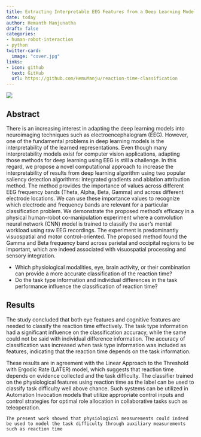 ```yaml
---
title: Extracting Interpretable EEG Features from a Deep Learning Model to Assess the Quality of Human-Robot Co-manipulation
date: today
author: Hemanth Manjunatha
draft: false
categories:
- human-robot-interaction
- python
twitter-card:
  image: "cover.jpg"
links:
- icon: github
  text: GitHub
  url: https://github.com/HemuManju/reaction-time-classification
---
```


![](cover.jpg){fig-align="center"}

## Abstract

There is an increasing interest in adapting the deep learning models into neuroimaging techniques such as electroencephalogram (EEG). However, one of the fundamental problems in deep learning models is the interpretability of the learned representations. Even though many interpretability models exist for computer vision applications, adapting those methods for deep learning using EEG is still a challenge. In this regard, we propose a novel computational approach
to increase the interpretability of results from deep learning algorithm using two popular saliency detection algorithms: integrated gradients and ablation attribution method. The method provides the importance of values across different EEG frequency bands (Theta, Alpha, Beta, Gamma) and across different electrode locations. We can use these importance values to recognize which electrode and frequency bands are relevant for a particular classification problem. We demonstrate the proposed method’s efficacy in a physical human-robot co-manipulation experiment where a convolution neural network (CNN) model is trained to classify the user’s mental workload using raw EEG recordings. The experiment is predominantly visuospatial and motor control-oriented. The proposed method found the Gamma and Beta frequency band across parietal and occipital regions to be important, which are indeed associated with visuospatial processing and sensory integration.

:::{.callout-important title=Research\ Questions}

- Which physiological modalities, eye, brain activity, or their combination can provide a more accurate classification of the reaction time?
- Do the task type information and individual differences in the task performance influence the classification of reaction time?
:::

## Results

The study concluded that both eye features and cognitive features are needed to classify the reaction time effectively. The task type information had a significant influence on the classification accuracy, while the same could not be said with individual difference information. The accuracy of classification was increased when task type information was included as features, indicating that the reaction time depends on the task information.

These results are in agreement with the Linear Approach to the Threshold with Ergodic Rate (LATER) model, which suggests that reaction time depends on evidence collected and the task difficulty. The classifier trained on the physiological features using reaction time as the label can be used to classify task difficulty well above chance. Such systems can be utilized in Automation Invocation models that utilize appropriate control inputs and control strategies for optimal role allocation in collaborative tasks such as teleoperation.

`The present work showed that physiological measurements could indeed be used to model the task difficulty through auxiliary measurements such as reaction time`
